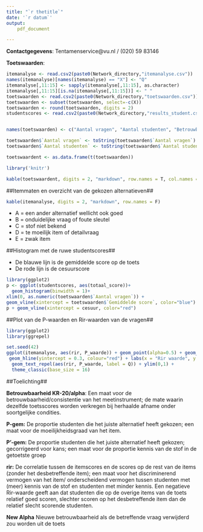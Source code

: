 ```yaml
---
title: "`r thetitle`"
date: '`r datum`'
output: 
    pdf_document

---
```


**Contactgegevens**:
Tentamenservice@vu.nl / (020) 59 83146

**Toetswaarden**:

```r
itemanalyse <- read.csv2(paste0(Network_directory,"itemanalyse.csv"))
names(itemanalyse)[names(itemanalyse) == "X"] <- "Q"
itemanalyse[,11:15] <- sapply(itemanalyse[,11:15], as.character)
itemanalyse[,11:15][is.na(itemanalyse[,11:15])] <- " "
toetswaarden <- read.csv2(paste0(Network_directory,"toetswaarden.csv"))
toetswaarden <- subset(toetswaarden, select=-c(X))
toetswaarden <- round(toetswaarden, digits = 2)
studentscores <- read.csv2(paste0(Network_directory,"results_student.csv"))


names(toetswaarden) <- c("Aantal vragen", "Aantal studenten", "Betrouwbaarheid toets (KR20)", "Betrouwbaarheid toets (KR20-75)", "Gemiddelde score", "Standaard Afwijking score", "P'-Gem", "P-Gem", "Percentage geslaagde studenten", "Cesuur", "Livingston's kappa")

toetswaarden$`Aantal vragen` <- toString(toetswaarden$`Aantal vragen`)
toetswaarden$`Aantal studenten` <- toString(toetswaarden$`Aantal studenten`)

toetswaardent <- as.data.frame(t(toetswaarden))

library('knitr')
```


```r

kable(toetswaardent, digits = 2, "markdown", row.names = T, col.names = "")

```

##Itemmaten en overzicht van de gekozen alternatieven##


```r

kable(itemanalyse, digits = 2, "markdown", row.names = F)

```

* A = een ander alternatief wellicht ook goed
* B = onduidelijke vraag of foute sleutel
* C = stof niet bekend
* D = te moeilijk item of detailvraag
* E = zwak item

\pagebreak

##Histogram met de ruwe studentscores##

* De blauwe lijn is de gemiddelde score op de toets
* De rode lijn is de cesuurscore

```r
library(ggplot2)
p <- ggplot(studentscores, aes(totaal_score))+
  geom_histogram(binwidth = 1)+
xlim(0, as.numeric(toetswaarden$`Aantal vragen`)) +
geom_vline(xintercept = toetswaarden$`Gemiddelde score`, color="blue")
p + geom_vline(xintercept = cesuur, color="red")


```

\pagebreak

##Plot van de P-waarden en Rir-waarden van de vragen##

```r

library(ggplot2)
library(ggrepel)

set.seed(42)
ggplot(itemanalyse, aes(rir, P_waarde)) + geom_point(alpha=0.5) + geom_vline(xintercept = 0.1, col="orange") + 
 geom_hline(yintercept = 0.3, colour="red") + labs(x = "Rir waarde", y = "P waarde") + 
  geom_text_repel(aes(rir, P_waarde, label = Q)) + ylim(0,1) +
  theme_classic(base_size = 16)

```


\pagebreak


##Toelichting##

**Betrouwbaarheid KR-20/alpha**:
Een maat voor de betrouwbaarheid/consistentie van het meetinstrument; de mate waarin
dezelfde toetsscores worden verkregen bij herhaalde afname onder soortgelijke condities.

**P-gem:**
De proportie studenten die het juiste alternatief heeft gekozen; een maat voor de
moeilijkheidsgraad van het item.

**P'-gem:**
De proportie studenten die het juiste alternatief heeft gekozen; gecorrigeerd voor kans; een maat voor de
proportie kennis van de stof in de getoetste groep

**rir:**
De correlatie tussen de itemscores en de scores op de rest van de items (zonder het
desbetreffende item); een maat voor het discriminerend vermogen van het item/
onderscheidend vermogen tussen studenten met (meer) kennis van de stof en studenten met
minder kennis. Een negatieve Rir-waarde geeft aan dat studenten die op de overige items
van de toets relatief goed scoren, slechter scoren op het desbetreffende item dan de
relatief slecht scorende studenten.

**New Alpha**
Nieuwe betrouwbaarheid als de betreffende vraag verwijderd zou worden uit de toets


